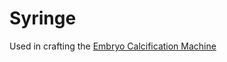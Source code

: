 # Syringe

Used in crafting the [Embryo Calcification Machine](/wiki/machines/embryo-calcification-machine)